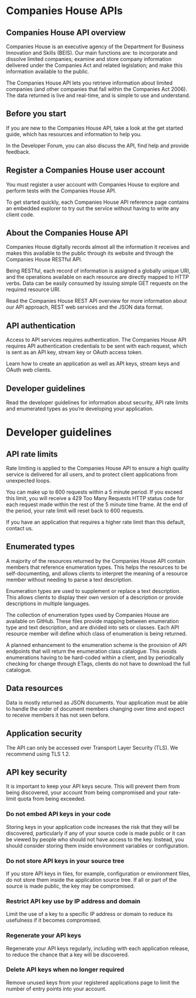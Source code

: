 # Companies House APIs

## Companies House API overview

Companies House is an executive agency of the Department for Business Innovation and Skills (BEIS). Our main functions are: to incorporate and dissolve limited companies; examine and store company information delivered under the Companies Act and related legislation; and make this information available to the public.

The Companies House API lets you retrieve information about limited companies (and other companies that fall within the Companies Act 2006). The data returned is live and real-time, and is simple to use and understand.

## Before you start

If you are new to the Companies House API, take a look at the get started guide, which has resources and information to help you.

In the Developer Forum, you can also discuss the API, find help and provide feedback.

## Register a Companies House user account

You must register a user account with Companies House to explore and perform tests with the Companies House API.

To get started quickly, each Companies House API reference page contains an embedded explorer to try out the service without having to write any client code.

## About the Companies House API

Companies House digitally records almost all the information it receives and makes this available to the public through its website and through the Companies House RESTful API.

Being RESTful, each record of information is assigned a globally unique URI, and the operations available on each resource are directly mapped to HTTP verbs. Data can be easily consumed by issuing simple GET requests on the required resource URI.

Read the Companies House REST API overview for more information about our API approach, REST web services and the JSON data format.

## API authentication

Access to API services requires authentication. The Companies House API requires API authentication credentials to be sent with each request, which is sent as an API key, stream key or OAuth access token.

Learn how to create an application as well as API keys, stream keys and OAuth web clients.

## Developer guidelines
Read the developer guidelines for information about security, API rate limits and enumerated types as you’re developing your application.

# Developer guidelines
## API rate limits
Rate limiting is applied to the Companies House API to ensure a high quality service is delivered for all users, and to protect client applications from unexpected loops.

You can make up to 600 requests within a 5 minute period. If you exceed this limit, you will receive a 429 Too Many Requests HTTP status code for each request made within the rest of the 5 minute time frame. At the end of the period, your rate limit will reset back to 600 requests.

If you have an application that requires a higher rate limit than this default, contact us.

## Enumerated types
A majority of the resources returned by the Companies House API contain members that reference enumeration types. This helps the resources to be self-documenting, and allows clients to interpret the meaning of a resource member without needing to parse a text description.

Enumeration types are used to supplement or replace a text description. This allows clients to display their own version of a description or provide descriptions in multiple languages.

The collection of enumeration types used by Companies House are available on GitHub. These files provide mapping between enumeration type and text description, and are divided into sets or classes. Each API resource member will define which class of enumeration is being returned.

A planned enhancement to the enumeration scheme is the provision of API endpoints that will return the enumeration class catalogue. This avoids enumerations having to be hard-coded within a client, and by periodically checking for change through ETags, clients do not have to download the full catalogue.

## Data resources
Data is mostly returned as JSON documents. Your application must be able to handle the order of document members changing over time and expect to receive members it has not seen before.

## Application security
The API can only be accessed over Transport Layer Security (TLS). We recommend using TLS 1.2.

## API key security
It is important to keep your API keys secure. This will prevent them from being discovered, your account from being compromised and your rate-limit quota from being exceeded.

### Do not embed API keys in your code
Storing keys in your application code increases the risk that they will be discovered, particularly if any of your source code is made public or it can be viewed by people who should not have access to the key. Instead, you should consider storing them inside environment variables or configuration.

### Do not store API keys in your source tree
If you store API keys in files, for example, configuration or environment files, do not store them inside the application source tree. If all or part of the source is made public, the key may be compromised.

### Restrict API key use by IP address and domain
Limit the use of a key to a specific IP address or domain to reduce its usefulness if it becomes compromised.

### Regenerate your API keys
Regenerate your API keys regularly, including with each application release, to reduce the chance that a key will be discovered.

### Delete API keys when no longer required
Remove unused keys from your registered applications page to limit the number of entry points into your account.


